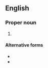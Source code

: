 {{also|QLD|Qld.}}
==English==

===Proper noun===
{{en-proper noun}}

# {{abbreviation of|Queensland|lang=en}}

====Alternative forms====
* {{l|en|QLD}}
* {{l|en|Qld.}}